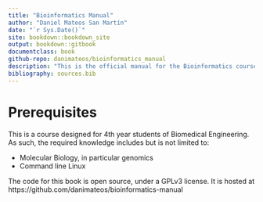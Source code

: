 ```yaml
--- 
title: "Bioinformatics Manual"
author: "Daniel Mateos San Martín"
date: "`r Sys.Date()`"
site: bookdown::bookdown_site
output: bookdown::gitbook
documentclass: book
github-repo: danimateos/bioinformatics_manual
description: "This is the official manual for the Bioinformatics course taught at the CEU San Pablo Bioengineering degree."
bibliography: sources.bib
---
```


# Prerequisites
  
This is a course designed for 4th year students of Biomedical Engineering. As such, the required knowledge includes but is not limited to:

- Molecular Biology, in particular genomics
- Command line Linux 

The code for this book is open source, under a GPLv3 license. It is hosted at https://github.com/danimateos/bioinformatics-manual